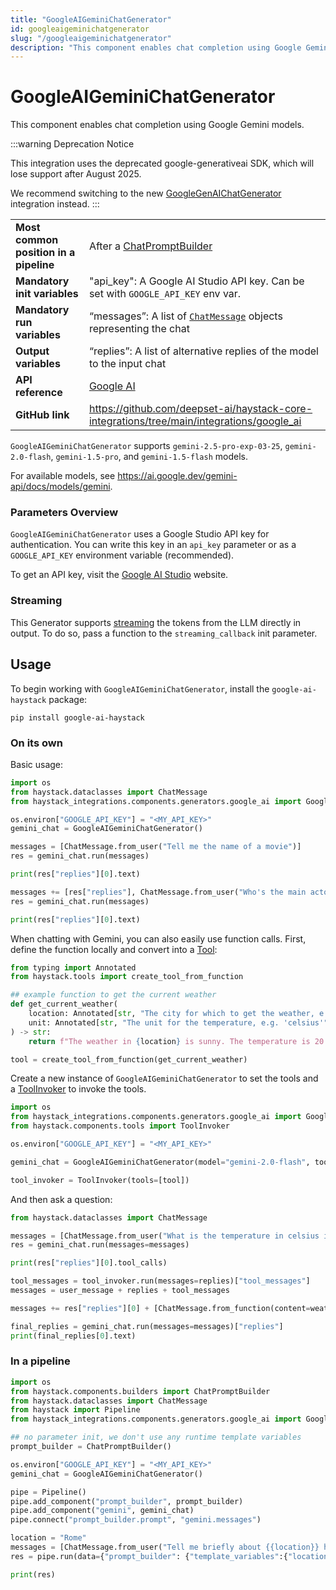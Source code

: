 ```yaml
---
title: "GoogleAIGeminiChatGenerator"
id: googleaigeminichatgenerator
slug: "/googleaigeminichatgenerator"
description: "This component enables chat completion using Google Gemini models."
---
```


# GoogleAIGeminiChatGenerator

This component enables chat completion using Google Gemini models.

:::warning
Deprecation Notice

This integration uses the deprecated google-generativeai SDK, which will lose support after August 2025.

We recommend switching to the new [GoogleGenAIChatGenerator](googlegenaichatgenerator.mdx) integration instead.
:::

|                                        |                                                                                                      |
| :------------------------------------- | :--------------------------------------------------------------------------------------------------- |
| **Most common position in a pipeline** | After a [ChatPromptBuilder](../builders/chatpromptbuilder.mdx)                                                 |
| **Mandatory init variables**           | "api_key": A Google AI Studio API key. Can be set with `GOOGLE_API_KEY` env var.                     |
| **Mandatory run variables**            | “messages”: A list of [`ChatMessage`](../../concepts/data-classes/chatmessage.mdx)  objects representing the chat |
| **Output variables**                   | “replies”: A list of alternative replies of the model to the input chat                              |
| **API reference**                      | [Google AI](/reference/integrations-google-ai)                                                              |
| **GitHub link**                        | https://github.com/deepset-ai/haystack-core-integrations/tree/main/integrations/google_ai          |

`GoogleAIGeminiChatGenerator` supports `gemini-2.5-pro-exp-03-25`, `gemini-2.0-flash`, `gemini-1.5-pro`, and `gemini-1.5-flash` models.

For available models, see https://ai.google.dev/gemini-api/docs/models/gemini.

### Parameters Overview

`GoogleAIGeminiChatGenerator` uses a Google Studio API key for authentication. You can write this key in an `api_key` parameter or as a `GOOGLE_API_KEY` environment variable (recommended).

To get an API key, visit the [Google AI Studio](https://aistudio.google.com/) website.

### Streaming

This Generator supports [streaming](guides-to-generators/choosing-the-right-generator.mdx#streaming-support) the tokens from the LLM directly in output. To do so, pass a function to the `streaming_callback` init parameter.

## Usage

To begin working with `GoogleAIGeminiChatGenerator`, install the `google-ai-haystack` package:

```shell
pip install google-ai-haystack
```

### On its own

Basic usage:

```python
import os
from haystack.dataclasses import ChatMessage
from haystack_integrations.components.generators.google_ai import GoogleAIGeminiChatGenerator

os.environ["GOOGLE_API_KEY"] = "<MY_API_KEY>"
gemini_chat = GoogleAIGeminiChatGenerator()

messages = [ChatMessage.from_user("Tell me the name of a movie")]
res = gemini_chat.run(messages)

print(res["replies"][0].text)

messages += [res["replies"], ChatMessage.from_user("Who's the main actor?")]
res = gemini_chat.run(messages)

print(res["replies"][0].text)
```

When chatting with Gemini, you can also easily use function calls. First, define the function locally and convert into a [Tool](../../tools/tool.mdx):

```python
from typing import Annotated
from haystack.tools import create_tool_from_function

## example function to get the current weather
def get_current_weather(
    location: Annotated[str, "The city for which to get the weather, e.g. 'San Francisco'"] = "Munich",
    unit: Annotated[str, "The unit for the temperature, e.g. 'celsius'"] = "celsius",
) -> str:
    return f"The weather in {location} is sunny. The temperature is 20 {unit}."

tool = create_tool_from_function(get_current_weather)
```

Create a new instance of `GoogleAIGeminiChatGenerator` to set the tools and a [ToolInvoker](../tools/toolinvoker.mdx) to invoke the tools.

```python
import os
from haystack_integrations.components.generators.google_ai import GoogleAIGeminiChatGenerator
from haystack.components.tools import ToolInvoker

os.environ["GOOGLE_API_KEY"] = "<MY_API_KEY>"

gemini_chat = GoogleAIGeminiChatGenerator(model="gemini-2.0-flash", tools=[tool])

tool_invoker = ToolInvoker(tools=[tool])

```

And then ask a question:

```python
from haystack.dataclasses import ChatMessage

messages = [ChatMessage.from_user("What is the temperature in celsius in Berlin?")]
res = gemini_chat.run(messages=messages)

print(res["replies"][0].tool_calls)

tool_messages = tool_invoker.run(messages=replies)["tool_messages"]
messages = user_message + replies + tool_messages

messages += res["replies"][0] + [ChatMessage.from_function(content=weather, name="get_current_weather")]

final_replies = gemini_chat.run(messages=messages)["replies"]
print(final_replies[0].text)
```

### In a pipeline

```python
import os
from haystack.components.builders import ChatPromptBuilder
from haystack.dataclasses import ChatMessage
from haystack import Pipeline
from haystack_integrations.components.generators.google_ai import GoogleAIGeminiChatGenerator

## no parameter init, we don't use any runtime template variables
prompt_builder = ChatPromptBuilder()

os.environ["GOOGLE_API_KEY"] = "<MY_API_KEY>"
gemini_chat = GoogleAIGeminiChatGenerator()

pipe = Pipeline()
pipe.add_component("prompt_builder", prompt_builder)
pipe.add_component("gemini", gemini_chat)
pipe.connect("prompt_builder.prompt", "gemini.messages")

location = "Rome"
messages = [ChatMessage.from_user("Tell me briefly about {{location}} history")]
res = pipe.run(data={"prompt_builder": {"template_variables":{"location": location}, "template": messages}})

print(res)

```
